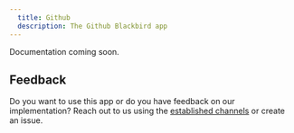 ```yaml
---
  title: Github
  description: The Github Blackbird app
---
```


<LinkCard title="View on Github" target="_blank" href="https://github.com/bb-io/Github" icon="github" />

Documentation coming soon.

## Feedback

Do you want to use this app or do you have feedback on our implementation? Reach out to us using the [established channels](https://www.blackbird.io/) or create an issue.

